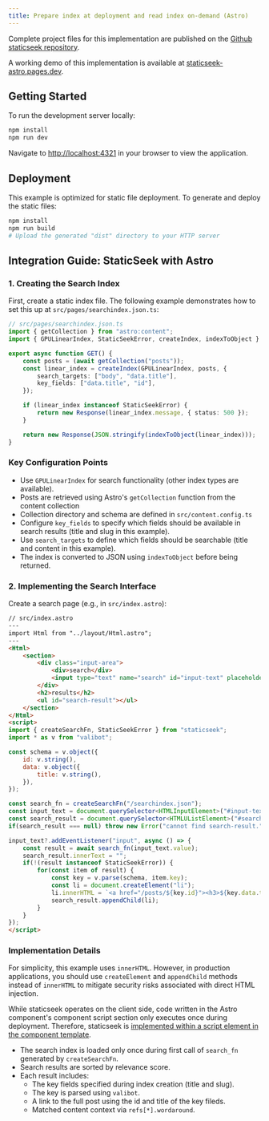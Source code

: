```yaml
---
title: Prepare index at deployment and read index on-demand (Astro)
---
```


Complete project files for this implementation are published on the [Github staticseek repository](https://github.com/osawa-naotaka/staticseek/tree/main/example/astro/02.preindexed).

A working demo of this implementation is available at [staticseek-astro.pages.dev](https://staticseek-astro.pages.dev/).

## Getting Started

To run the development server locally:

```bash
npm install
npm run dev
```

Navigate to [http://localhost:4321](http://localhost:4321) in your browser to view the application.

## Deployment

This example is optimized for static file deployment. To generate and deploy the static files:

```bash
npm install
npm run build
# Upload the generated "dist" directory to your HTTP server
```

## Integration Guide: StaticSeek with Astro

### 1. Creating the Search Index

First, create a static index file. The following example demonstrates how to set this up at `src/pages/searchindex.json.ts`:

```typescript
// src/pages/searchindex.json.ts
import { getCollection } from "astro:content";
import { GPULinearIndex, StaticSeekError, createIndex, indexToObject } from "staticseek";

export async function GET() {
    const posts = (await getCollection("posts"));
    const linear_index = createIndex(GPULinearIndex, posts, {
        search_targets: ["body", "data.title"],
        key_fields: ["data.title", "id"],
    });

    if (linear_index instanceof StaticSeekError) {
        return new Response(linear_index.message, { status: 500 });
    }

    return new Response(JSON.stringify(indexToObject(linear_index)));
}
```

### Key Configuration Points
- Use `GPULinearIndex` for search functionality (other index types are available).
- Posts are retrieved using Astro's `getCollection` function from the content collection
- Collection directory and schema are defined in `src/content.config.ts`
- Configure `key_fields` to specify which fields should be available in search results (title and slug in this example).
- Use `search_targets` to define which fields should be searchable (title and content in this example).
- The index is converted to JSON using `indexToObject` before being returned.

### 2. Implementing the Search Interface

Create a search page (e.g., in `src/index.astro`):

```html
// src/index.astro
---
import Html from "../layout/Html.astro";
---
<Html>
	<section>
		<div class="input-area">
			<div>search</div>
			<input type="text" name="search" id="input-text" placeholder="type your search query in English..." />
		</div>
		<h2>results</h2>
		<ul id="search-result"></ul>
	</section>
</Html>
<script>
import { createSearchFn, StaticSeekError } from "staticseek";
import * as v from "valibot";

const schema = v.object({
	id: v.string(),
	data: v.object({
		title: v.string(),
	}),
});

const search_fn = createSearchFn("/searchindex.json");
const input_text = document.querySelector<HTMLInputElement>("#input-text");
const search_result = document.querySelector<HTMLUListElement>("#search-result");
if(search_result === null) throw new Error("cannot find search-result.");

input_text?.addEventListener("input", async () => {
	const result = await search_fn(input_text.value);
	search_result.innerText = "";
	if(!(result instanceof StaticSeekError)) {
		for(const item of result) {
			const key = v.parse(schema, item.key);
			const li = document.createElement("li");
			li.innerHTML = `<a href="/posts/${key.id}"><h3>${key.data.title}</h3></a><p>${item.refs[0].wordaround}</p>`;
			search_result.appendChild(li);
		}
	}
});
</script>
```

### Implementation Details

For simplicity, this example uses `innerHTML`. However, in production applications, you should use `createElement` and `appendChild` methods instead of `innerHTML` to mitigate security risks associated with direct HTML injection.

While staticseek operates on the client side, code written in the Astro component's component script section only executes once during deployment. Therefore, staticseek is [implemented within a script element in the component template](https://docs.astro.build/en/guides/client-side-scripts/). 


- The search index is loaded only once during first call of `search_fn` generated by `createSearchFn`.
- Search results are sorted by relevance score.
- Each result includes:
  - The key fields specified during index creation (title and slug).
  - The key is parsed using `valibot`.
  - A link to the full post using the id and title of the key fileds.
  - Matched content context via `refs[*].wordaround`.